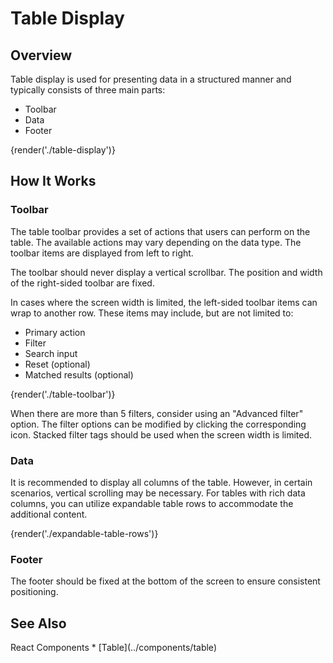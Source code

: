 
# Table Display

## Overview

Table display is used for presenting data in a structured manner and typically consists of three main parts:
* Toolbar
* Data
* Footer

{render('./table-display')}

## How It Works

### Toolbar

The table toolbar provides a set of actions that users can perform on the table. The available actions may vary depending on the data type. The toolbar items are displayed from left to right.

The toolbar should never display a vertical scrollbar. The position and width of the right-sided toolbar are fixed.

In cases where the screen width is limited, the left-sided toolbar items can wrap to another row. These items may include, but are not limited to:
* Primary action
* Filter
* Search input
* Reset (optional)
* Matched results (optional)

{render('./table-toolbar')}

When there are more than 5 filters, consider using an "Advanced filter" option. The filter options can be modified by clicking the corresponding icon. Stacked filter tags should be used when the screen width is limited.

### Data

It is recommended to display all columns of the table. However, in certain scenarios, vertical scrolling may be necessary. For tables with rich data columns, you can utilize expandable table rows to accommodate the additional content.

{render('./expandable-table-rows')}

### Footer

The footer should be fixed at the bottom of the screen to ensure consistent positioning.

## See Also

<Flex>
  <Grid
    templateColumns="1fr"
    columnGap="18x"
    rowGap="4x"
  >
    <TextLabel>React Components</TextLabel>
    <Box>
      * [Table](../components/table)
    </Box>
  </Grid>
</Flex>
